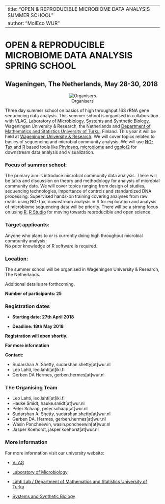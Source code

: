 
---
title: "OPEN & REPRODUCIBLE MICROBIOME DATA ANALYSIS SUMMER SCHOOL"
author: "MolEco WUR"
---


# OPEN & REPRODUCIBLE MICROBIOME DATA ANALYSIS SPRING SCHOOL   
 

## Wageningen, The Netherlands, May 28-30, 2018   
  
<center>![ Organisers](docs/images/logos.png)</center> 

Three day summer school on basics of high throughput 16S rRNA gene sequencing data analysis. This summer school is organised in collaboration with [VLAG](https://www.vlaggraduateschool.nl/en.htm), [Laboratory of Microbiology](https://www.wur.nl/en/Expertise-Services/Chair-groups/Agrotechnology-and-Food-Sciences/Laboratory-of-Microbiology.htm), [Systems and Synthetic Biology](https://www.wur.nl/en/Expertise-Services/Chair-groups/Agrotechnology-and-Food-Sciences/Laboratory-of-Systems-and-Synthetic-Biology.htm), Wageningen University & Research, the Netherlands and [Department of Mathematics and Statistics University of Turku](https://www.utu.fi/en/units/sci/units/math/Pages/home.aspx), Finland. This year it will be held at [Wageningen University & Research](https://www.wur.nl/en.htm). We will cover topics related to basics of sequencing and microbial community analysis. We will use [NG-Tax]( https://f1000research.com/articles/5-1791/v1) and [R](https://www.r-project.org/) based tools like [Phyloseq](http://journals.plos.org/plosone/article?id=10.1371/journal.pone.0061217), [microbiome](http://microbiome.github.io/microbiome/) and [ggplot2](http://ggplot2.org/) for downstream data analysis and visualization.   

### Focus of summer school:
The primary aim is introduce microbial community data analysis. There will be talks and discussion on theory and methodology for analysis of microbial community data. We will cover topics ranging from design of studies, sequencing technologies, importance of controls and standardized DNA processing. Supervised hands-on training covering analyses from raw reads using NG-Tax, downstream analysis in R for exploration and analysis of microbiome sequencing data will be priority. There will be a strong focus on using [R](https://www.r-project.org/), [R Studio](https://www.rstudio.com/) for moving towards reproducible and open science.    

### Target applicants:
Anyone who plans to *or* is currently doing high throughput microbial community analysis.  
No prior knowledge of R software is required.  

### Location:  
The summer school will be organised in Wageningen University & Research, The Netherlands. 

Additional details are forthcoming.

**Number of participants: 25**    

### Registration dates  

* **Starting date: 27th April 2018**   

* **Deadline: 18th May 2018**  


**Registration will open shortly.**  

**For more information**

**Contact:** 

* Sudarshan A. Shetty, sudarshan.shetty[at]wur.nl   
* Leo Lahti, leo.lahti[at]iki.fi   
* Gerben DA Hermes, gerben.hermes[at]wur.nl

### The Organising Team    
* Leo Lahti, leo.lahti[at]iki.fi    
* Hauke Smidt, hauke.smidt[at]wur.nl  
* Peter Schaap, peter.schaap[at]wur.nl  
* Sudarshan A. Shetty, sudarshan.shetty[at]wur.nl    
* Gerben DA. Hermes, gerben.hermes[at]wur.nl
* Wasin Poncheewin, wasin.poncheewin[at]wur.nl  
* Jasper Koehorst, jasper.koehorst[at]wur.nl  

### More information        

For more information visit our university website:  

* [VLAG](https://www.vlaggraduateschool.nl/en.htm)  

* [Laboratory of Microbiology](https://www.wur.nl/en/Expertise-Services/Chair-groups/Agrotechnology-and-Food-Sciences/Laboratory-of-Microbiology.htm)  

* [Lahti Lab / Department of Mathematics and Statistics University of Turku](http://www.iki.fi/Leo.Lahti)   

* [Systems and Synthetic Biology](https://www.wur.nl/en/Expertise-Services/Chair-groups/Agrotechnology-and-Food-Sciences/Laboratory-of-Systems-and-Synthetic-Biology.htm)   

 
















